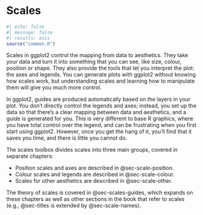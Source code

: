# Scales {#sec-scales .unnumbered}

```r
#| echo: false
#| message: false
#| results: asis
source("common.R")
```

\index{Scales}

Scales in ggplot2 control the mapping from data to aesthetics.
They take your data and turn it into something that you can see, like size, colour, position or shape.
They also provide the tools that let you interpret the plot: the axes and legends.
You can generate plots with ggplot2 without knowing how scales work, but understanding scales and learning how to manipulate them will give you much more control.

In ggplot2, guides are produced automatically based on the layers in your plot.
You don't directly control the legends and axes; instead, you set up the data so that there's a clear mapping between data and aesthetics, and a guide is generated for you.
This is very different to base R graphics, where you have total control over the legend, and can be frustrating when you first start using ggplot2.
However, once you get the hang of it, you'll find that it saves you time, and there is little you cannot do.

The scales toolbox divides scales into three main groups, covered in separate chapters:

-   Position scales and axes are described in @sec-scale-position.
-   Colour scales and legends are described in @sec-scale-colour.
-   Scales for other aesthetics are described in @sec-scale-other.

The theory of scales is covered in @sec-scales-guides, which expands on these chapters as well as other sections in the book that refer to scales (e.g., @sec-titles is extended by @sec-scale-names).
